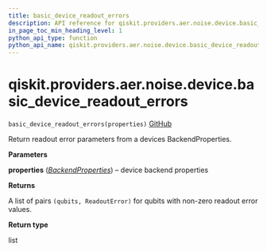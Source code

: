 ```yaml
---
title: basic_device_readout_errors
description: API reference for qiskit.providers.aer.noise.device.basic_device_readout_errors
in_page_toc_min_heading_level: 1
python_api_type: function
python_api_name: qiskit.providers.aer.noise.device.basic_device_readout_errors
---
```


# qiskit.providers.aer.noise.device.basic\_device\_readout\_errors

<span id="qiskit.providers.aer.noise.device.basic_device_readout_errors" />

`basic_device_readout_errors(properties)` [GitHub](https://github.com/qiskit/qiskit-aer/tree/stable/0.9/qiskit/providers/aer/noise/device/models.py "view source code")

Return readout error parameters from a devices BackendProperties.

**Parameters**

**properties** ([*BackendProperties*](qiskit.providers.models.BackendProperties "qiskit.providers.models.BackendProperties")) – device backend properties

**Returns**

A list of pairs `(qubits, ReadoutError)` for qubits with non-zero readout error values.

**Return type**

list


